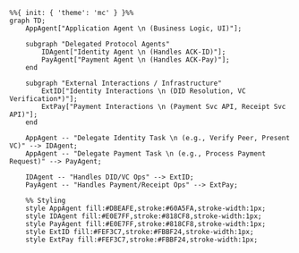 ```mermaid
%%{ init: { 'theme': 'mc' } }%%
graph TD;
    AppAgent["Application Agent \n (Business Logic, UI)"];

    subgraph "Delegated Protocol Agents"
        IDAgent["Identity Agent \n (Handles ACK-ID)"];
        PayAgent["Payment Agent \n (Handles ACK-Pay)"];
    end

    subgraph "External Interactions / Infrastructure"
        ExtID["Identity Interactions \n (DID Resolution, VC Verification*)"];
        ExtPay["Payment Interactions \n (Payment Svc API, Receipt Svc API)"];
    end

    AppAgent -- "Delegate Identity Task \n (e.g., Verify Peer, Present VC)" --> IDAgent;
    AppAgent -- "Delegate Payment Task \n (e.g., Process Payment Request)" --> PayAgent;

    IDAgent -- "Handles DID/VC Ops" --> ExtID;
    PayAgent -- "Handles Payment/Receipt Ops" --> ExtPay;

    %% Styling
    style AppAgent fill:#DBEAFE,stroke:#60A5FA,stroke-width:1px;
    style IDAgent fill:#E0E7FF,stroke:#818CF8,stroke-width:1px;
    style PayAgent fill:#E0E7FF,stroke:#818CF8,stroke-width:1px;
    style ExtID fill:#FEF3C7,stroke:#FBBF24,stroke-width:1px;
    style ExtPay fill:#FEF3C7,stroke:#FBBF24,stroke-width:1px;


```
